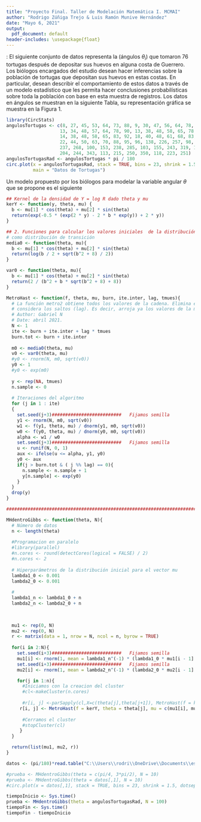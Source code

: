 ```yaml
---
title: "Proyecto Final. Taller de Modelación Matemática I. MCMAI"
author: "Rodrigo Zúñiga Trejo & Luis Ramón Munive Hernández"
date: "Mayo 6, 2021"
output:
  pdf_document: default
header-includes: \usepackage{float}
---
```


\textbf{Problema-1}: El siguiente conjunto de datos representa la \textit{dirección} (ángulos $\theta_i$) que tomaron 76 tortugas después de depositar sus huevos en alguna costa de Guerrero. Los biólogos encargados del estudio desean hacer inferencias sobre la población de tortugas que depositan sus huevos en estas costas. En particular, desean describir el comportamiento de estos datos a través de un modelo estadístico que les permita hacer conclusiones probabilísticas sobre toda la población con base en esta muestra de registros. Los datos en ángulos se muestran en la siguiente Tabla, su representación gráfica se muestra en la Figura 1.

\begin{table}[H]
\begin{center}
\begin{tabular}{rrrrrrrrrrr}
\hline
8 & 27 & 45 & 53 & 64 & 73 & 88 & 96 & 138 & 226 & 257 \\
9 & 30 & 47 & 56 & 64 & 78 & 88 & 98 & 153 & 237 & 268 \\
13 & 34 & 48 & 57 & 64 & 78 & 90 & 100 & 153 & 238 & 285 \\
13 & 38 & 48 & 58 & 65 & 78 & 92 & 103 & 155 & 243 & 319 \\
14 & 38 & 48 & 58 & 65 & 83 & 92 & 106 & 204 & 244 & 343 \\
18 & 40 & 48 & 61 & 68 & 83 & 93 & 113 & 215 & 250 & 350 \\
22 & 44 & 50 & 63 & 70 & 88 & 95 & 118 & 223 & 251 & \\
\hline
\end{tabular}
\end{center}
\end{table}

```r
library(CircStats)
angulosTortugas <- c(8, 27, 45, 53, 64, 73, 88, 9, 30, 47, 56, 64, 78, 88,
                    13, 34, 48, 57, 64, 78, 90, 13, 38, 48, 58, 65, 78, 92,
                    14, 38, 48, 58, 65, 83, 92, 18, 40, 48, 61, 68, 83, 93,
                    22, 44, 50, 63, 70, 88, 95, 96, 138, 226, 257, 98, 153,
                    237, 268, 100, 153, 238, 285, 103, 155, 243, 319, 106,
                    204, 244, 343, 113, 215, 250, 350, 118, 223, 251)
angulosTortugasRad <- angulosTortugas * pi / 180
circ.plot(x = angulosTortugasRad, stack = TRUE, bins = 23, shrink = 1.5, dotsep = 20, 
          main = "Datos de Tortugas")
```

Un modelo propuesto por los biólogos para modelar la variable angular $\theta$ que se propone es el siguiente

```r
## Kernel de la densidad de Y = log R dado theta y mu
kerY <- function(y, theta, mu) {
  b <- mu[1] * cos(theta) + mu[2] * sin(theta)
  return(exp(-0.5 * (exp(2 * y) - 2 * b * exp(y)) + 2 * y))
}

## 2. Funciones para calcular los valores iniciales  de la distribución Normal que se usará
# como distribución de transición 
media0 <- function(theta, mu){
  b <- mu[1] * cos(theta) + mu[2] * sin(theta)
  return(log(b / 2 + sqrt(b^2 + 8) / 2))
}

var0 <- function(theta, mu){
  b <- mu[1] * cos(theta) + mu[2] * sin(theta)
  return(2 / (b^2 + b * sqrt(b^2 + 8) + 8))
}

MetroHast <- function(f, theta, mu, burn, ite.inter, lag, tmues){
  # La función metro2 obtiene todos los valores de la cadena. Elimina el  periodo de calentamiento y 
  # considera los saltos (lag). Es decir, arroja ya los valores de la muestra final.
  # Author: Gabriel N
  # Date: abril 2021.
  N <- 1
  ite <- burn + ite.inter + lag * tmues
  burn.tot <- burn + ite.inter
  
  m0 <- media0(theta, mu)
  v0 <- var0(theta, mu)
  #y0 <- rnorm(N, m0, sqrt(v0))
  y0 <- 1
  #y0 <- exp(m0)
  
  y <- rep(NA, tmues)
  n.sample <- 0
  
  # Iteraciones del algoritmo
  for (j in 1 : ite)
  {
    set.seed(j+3)##########################   Fijamos semilla
    y1 <- rnorm(N, m0, sqrt(v0))
    w1 <- f(y1, theta, mu) / dnorm(y1, m0, sqrt(v0))
    w0 <- f(y0, theta, mu) / dnorm(y0, m0, sqrt(v0))
    alpha <- w1 / w0
    set.seed(j+3)##########################   Fijamos semilla
    u <- runif(N, 0, 1)
    aux <- ifelse(u <= alpha, y1, y0)
    y0 <- aux
    if(j > burn.tot & ( j %% lag) == 0){
      n.sample <- n.sample + 1
      y[n.sample] <- exp(y0)
    }
  }
  drop(y)
}

################################################################################

MHdentroGibbs <- function(theta, N){
  # Número de datos
  n <- length(theta)
  
  #Programacion en paralelo
  #library(parallel)
  #n.cores <- round(detectCores(logical = FALSE) / 2)
  #n.cores <- 2
  
  # Hiperparámetros de la distribución inicial para el vector mu
  lambda1_0 <- 0.001
  lambda2_0 <- 0.001
  
  #
  lambda1_n <- lambda1_0 + n
  lambda2_n <- lambda2_0 + n
  

  
  mu1 <- rep(0, N)
  mu2 <- rep(0, N)
  r <- matrix(data = 1, nrow = N, ncol = n, byrow = TRUE)
  
  for(i in 2:N){
    set.seed(i+3)##########################   Fijamos semilla
    mu1[i] <- rnorm(1, mean = lambda1_n^(-1) * (lambda1_0 * mu1[i - 1] + n * mean(r[i - 1, ] * cos(theta))), sd = 1 / sqrt(lambda1_n))
    set.seed(i+3)##########################   Fijamos semilla
    mu2[i] <- rnorm(1, mean = lambda2_n^(-1) * (lambda2_0 * mu2[i - 1] + n * mean(r[i - 1, ] * sin(theta))), sd = 1 / sqrt(lambda2_n))

    for(j in 1:n){
      #Iniciamos con la creacion del cluster
      #cl<-makeCluster(n.cores)
      
      #r[i, j] <-parSapply(cl,X=c(theta[j],theta[j+1]), MetroHast(f = kerY, theta = theta[j], mu = c(mu1[i], mu2[i]), burn = 2500, ite.inter = 500, lag = 1, tmues = 1),simplify = TRUE)
     r[i, j] <- MetroHast(f = kerY, theta = theta[j], mu = c(mu1[i], mu2[i]), burn = 2500, ite.inter = 500, lag = 1, tmues = 1)
    
      #Cerramos el cluster
      #stopCluster(cl)
     }
  }

  return(list(mu1, mu2, r))
}

```

```r
datos <- (pi/180)*read.table("C:\\Users\\rodri\\OneDrive\\Documents\\escuela\\UAM\\trimestre 21-I\\Taller de modelado I\\PROYECTO\\DTP.txt", sep = "|", header = TRUE)

#prueba <- MHdentroGibbs(theta = c(pi/4, 3*pi/2), N = 10)
#prueba <- MHdentroGibbs(theta = datos[,1], N = 10)
#circ.plot(x = datos[,1], stack = TRUE, bins = 23, shrink = 1.5, dotsep = 20,main = "Datos de Tortugas prueba")

tiempoInicio <- Sys.time()
prueba <- MHdentroGibbs(theta = angulosTortugasRad, N = 100)
tiempoFin <- Sys.time()
tiempoFin - tiempoInicio
```


